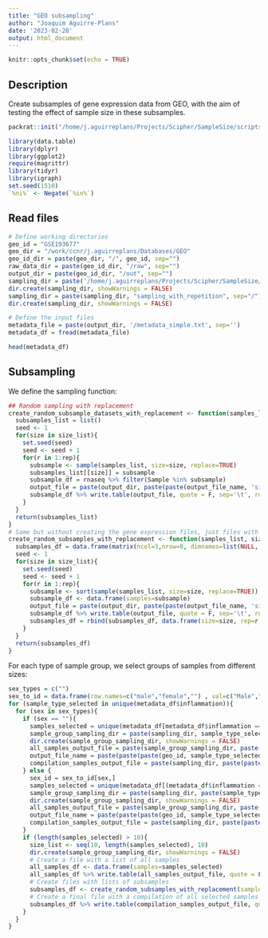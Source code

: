 ```yaml
---
title: "GEO subsampling"
author: "Joaquim Aguirre-Plans"
date: '2023-02-28'
output: html_document
---
```


```r
knitr::opts_chunk$set(echo = TRUE)
```

## Description

Create subsamples of gene expression data from GEO, with the aim of testing the effect of sample size in these subsamples.

```r
packrat::init("/home/j.aguirreplans/Projects/Scipher/SampleSize/scripts/SampleSizeR")
```

```r
library(data.table)
library(dplyr)
library(ggplot2)
require(magrittr)
library(tidyr)
library(igraph)
set.seed(1510)
`%ni%` <- Negate(`%in%`)
```

## Read files

```r
# Define working directories
geo_id = "GSE193677"
geo_dir = "/work/ccnr/j.aguirreplans/Databases/GEO"
geo_id_dir = paste(geo_dir, "/", geo_id, sep="")
raw_data_dir = paste(geo_id_dir, "/raw", sep="")
output_dir = paste(geo_id_dir, "/out", sep="")
sampling_dir = paste('/home/j.aguirreplans/Projects/Scipher/SampleSize/data/sampling/GEO/', geo_id, sep="")
dir.create(sampling_dir, showWarnings = FALSE)
sampling_dir = paste(sampling_dir, "sampling_with_repetition", sep="/")
dir.create(sampling_dir, showWarnings = FALSE)

# Define the input files
metadata_file = paste(output_dir, '/metadata_simple.txt', sep='')
metadata_df = fread(metadata_file)
```

```r
head(metadata_df)
```

## Subsampling

We define the sampling function:

```r
## Random sampling with replacement
create_random_subsample_datasets_with_replacement <- function(samples_list, size_list, rep, rnaseq, output_dir, output_file_name){
  subsamples_list = list()
  seed <- 1
  for(size in size_list){
    set.seed(seed)
    seed <- seed + 1
    for(r in 1:rep){
      subsample <- sample(samples_list, size=size, replace=TRUE)
      subsamples_list[[size]] = subsample
      subsample_df = rnaseq %>% filter(Sample %in% subsample)
      output_file = paste(output_dir, paste(paste(output_file_name, 'size', size, 'rep', r, sep='_'), '.txt', sep=''), sep='/')
      subsample_df %>% write.table(output_file, quote = F, sep='\t', row.names = F, col.names = T)
    }
  }
  return(subsamples_list)
}
# Same but without creating the gene expression files, just files with samples
create_random_subsamples_with_replacement <- function(samples_list, size_list, rep, output_dir, output_file_name){
  subsamples_df = data.frame(matrix(ncol=3,nrow=0, dimnames=list(NULL, c("size", "rep", "samples"))))
  seed <- 1
  for(size in size_list){
    set.seed(seed)
    seed <- seed + 1
    for(r in 1:rep){
      subsample <- sort(sample(samples_list, size=size, replace=TRUE))
      subsample_df <- data.frame(samples=subsample)
      output_file = paste(output_dir, paste(paste(output_file_name, 'size', size, 'rep', r, sep='_'), '.txt', sep=''), sep='/')
      subsample_df %>% write.table(output_file, quote = F, sep='\t', row.names = F, col.names = T)
      subsamples_df = rbind(subsamples_df, data.frame(size=size, rep=r, samples=paste(subsample, collapse = ';')))
    }
  }
  return(subsamples_df)
}

```

For each type of sample group, we select groups of samples from different sizes:

```r
sex_types = c("")
sex_to_id = data.frame(row.names=c("male","female","") , val=c("Male","Female",""))
for (sample_type_selected in unique(metadata_df$inflammation)){
  for (sex in sex_types){
    if (sex == ""){
      samples_selected = unique(metadata_df[metadata_df$inflammation == sample_type_selected,]$sample_id)
      sample_group_sampling_dir = paste(sampling_dir, sample_type_selected, sep='/')
      dir.create(sample_group_sampling_dir, showWarnings = FALSE)
      all_samples_output_file = paste(sample_group_sampling_dir, paste(geo_id, '_', sample_type_selected, '_all_samples.txt', sep=''), sep='/')
      output_file_name = paste(paste(paste(geo_id, sample_type_selected, sep="_")))
      compilation_samples_output_file = paste(sampling_dir, paste(paste(geo_id, sample_type_selected, sep="_"), '.txt', sep=''), sep='/')
    } else {
      sex_id = sex_to_id[sex,]
      samples_selected = unique(metadata_df[(metadata_df$inflammation == sample_type_selected) & (metadata_df$gender == sex_id),]$sample_id)
      sample_group_sampling_dir = paste(sampling_dir, paste(sample_type_selected, sex, sep="_"), sep='/')
      dir.create(sample_group_sampling_dir, showWarnings = FALSE)
      all_samples_output_file = paste(sample_group_sampling_dir, paste(geo_id, '_', sample_type_selected, '_all_samples.txt', sep=''), sep='/')
      output_file_name = paste(paste(paste(geo_id, sample_type_selected, sep="_")))
      compilation_samples_output_file = paste(sampling_dir, paste(paste(geo_id, sample_type_selected, sep="_"), '.txt', sep=''), sep='/')
    }
    if (length(samples_selected) > 10){
      size_list <- seq(10, length(samples_selected), 10)
      dir.create(sample_group_sampling_dir, showWarnings = FALSE)
      # Create a file with a list of all samples
      all_samples_df <- data.frame(samples=samples_selected)
      all_samples_df %>% write.table(all_samples_output_file, quote = F, sep='\t', row.names = F, col.names = T)
      # Create files with lists of subsamples
      subsamples_df <- create_random_subsamples_with_replacement(samples_list=samples_selected, size_list=size_list, rep=10, output_dir=sample_group_sampling_dir, output_file_name=output_file_name)
      # Create a final file with a compilation of all selected samples for the same sample type
      subsamples_df %>% write.table(compilation_samples_output_file, quote = F, sep='\t', row.names = F, col.names = T)
    }
  }
}
```
